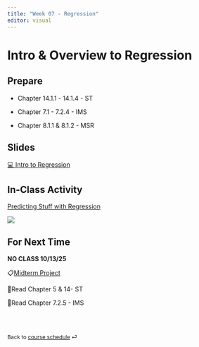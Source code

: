 ```yaml
---
title: "Week 07 - Regression"
editor: visual
---
```


# Intro & Overview to Regression

## Prepare

-   Chapter 14.1.1 - 14.1.4 - ST

-   Chapter 7.1 - 7.2.4 - IMS

-   Chapter 8.1.1 & 8.1.2 - MSR

## Slides

[💻 Intro to Regression](../slides/lec-7_regression.html){target="_blank"}

## In-Class Activity

[Predicting Stuff with Regression](../class-activities/wk7_reg.html){target="_blank"}

![](images/clipboard-2550073227.jpeg)

## For Next Time

**NO CLASS 10/13/25**

📋[Midterm Project](../labs/midterm-proj.html)

📖Read Chapter 5 & 14- ST

📖Read Chapter 7.2.5 - IMS

<br><br>

::: {style="font-size: 0.875em;"}
Back to [course schedule](/ "Course schedule") ⏎
:::
